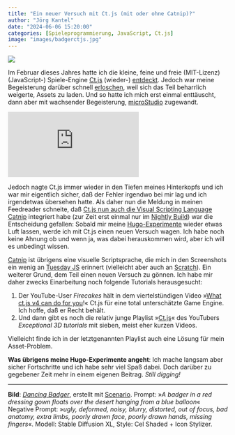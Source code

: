 ```yaml
---
title: "Ein neuer Versuch mit Ct.js (mit oder ohne Catnip)?"
author: "Jörg Kantel"
date: "2024-06-06 15:20:00"
categories: [Spieleprogrammierung, JavaScript, Ct.js]
image: "images/badgerctjs.jpg"
---
```


[![](images/badgerctjs-b.jpg)](https://www.flickr.com/photos/schockwellenreiter/53613105160/)

Im Februar dieses Jahres hatte ich die kleine, feine und freie (MIT-Lizenz) (JavaScript-) Spiele-Engine [Ct.js](http://cognitiones.kantel-chaos-team.de/multimedia/spieleprogrammierung/ctjs.html) (wieder-) [entdeckt](https://kantel.github.io/posts/2024021001_ctJS/index.html). Jedoch war meine Begeisterung darüber schnell [erloschen](https://kantel.github.io/posts/2024022001_microstudio_1st_steps/index.html), weil sich das Teil beharrlich weigerte, Assets zu laden. Und so hatte ich mich erst einmal enttäuscht, dann aber mit wachsender Begeisterung, [microStudio](http://cognitiones.kantel-chaos-team.de/multimedia/spieleprogrammierung/microstudio.html) zugewandt.

<iframe class="if16_9" src="https://www.youtube.com/embed/DrgON3g7gFA?si=7_UlZt7Gqs4O8yux" title="YouTube video player" frameborder="0" allow="accelerometer; autoplay; clipboard-write; encrypted-media; gyroscope; picture-in-picture; web-share" referrerpolicy="strict-origin-when-cross-origin" allowfullscreen></iframe>

Jedoch nagte Ct.js immer wieder in den Tiefen meines Hinterkopfs und ich war mir eigentlich sicher, daß der Fehler irgendwo bei mir lag und ich irgendetwas übersehen hatte. Als daher nun die Meldung in meinen Feedreader schneite, daß [Ct.js nun auch die Visual Scripting Language Catnip](https://gamefromscratch.com/ct-js-game-engine-gets-new-catnip-visual-scripting-language/) integriert habe (zur Zeit erst einmal nur im [Nightly Build](https://comigo.itch.io/ct-nightly#download)) war die Entscheidung gefallen: Sobald mir meine [Hugo-Experimente](https://kantel.github.io/posts/2024060301_auf_ein_neues/) wieder etwas Luft lassen, werde ich mit Ct.js einen neuen Versuch wagen. Ich habe noch keine Ahnung ob und wenn ja, was dabei herauskommen wird, aber ich will es unbedingt wissen.

[Catnip](https://github.com/ct-js/ct-js/issues/331) ist übrigens eine visuelle Scriptsprache, die mich in den Screenshots ein wenig an [Tuesday JS](http://cognitiones.kantel-chaos-team.de/multimedia/spieleprogrammierung/tuesdayjs.html) erinnert (vielleicht aber auch an [Scratch](http://cognitiones.kantel-chaos-team.de/programmierung/scratch.html)). Ein weiterer Grund, dem Teil einen neuen Versuch zu gönnen. Ich habe mir daher zwecks Einarbeitung noch folgende Tutorials herausgesucht:

1. Der YouTube-User *Firecakes* hält in dem viertelstündigen Video »[What ct.js v4 can do for you](https://www.youtube.com/watch?v=9J7Z-HeXZdU)!« Ct.js für eine total unterschätzte Game Engine. Ich hoffe, daß er Recht behält.
2. Und dann gibt es noch die relativ junge Playlist »[Ct.js](https://www.youtube.com/playlist?list=PLWGY0ivGwOKIiJ6KcgmPF3eqV_TlYB0XT)« des YouTubers *Exceptional 3D tutorials* mit sieben, meist eher kurzen Videos.

Vielleicht finde ich in der letztgenannten Playlist auch eine Lösung für mein Asset-Problem.

**Was übrigens meine Hugo-Experimente angeht**: Ich mache langsam aber sicher Fortschritte und ich habe sehr viel Spaß dabei. Doch darüber zu gegebener Zeit mehr in einem eigenen Beitrag. *Still digging!*

---

**Bild**: *[Dancing Badger](https://www.flickr.com/photos/schockwellenreiter/53613105160/)*, erstellt mit [Scenario](http://cognitiones.kantel-chaos-team.de/technikgeschichte/rechnerundnetze/scenario.html). Prompt: »*A badger in a red dressing gown floats over the desert hanging from a blue balloon*« Negative Prompt: »*ugly, deformed, noisy, blurry, distorted, out of focus, bad anatomy, extra limbs, poorly drawn face, poorly drawn hands, missing fingers*«. Modell: Stable Diffusion XL, Style: Cel Shaded + Icon Stylizer.